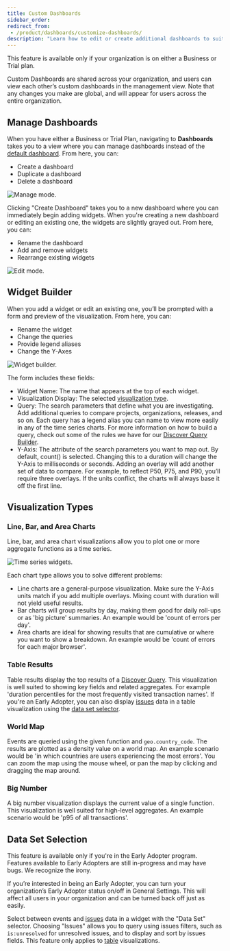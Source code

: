 ```yaml
---
title: Custom Dashboards
sidebar_order:
redirect_from:
 - /product/dashboards/customize-dashboards/
description: "Learn how to edit or create additional dashboards to suit your organization's needs."
---
```


<Note>

This feature is available only if your organization is on either a Business or Trial plan.

</Note>

Custom Dashboards are shared across your organization, and users can view each other’s custom dashboards in the management view. Note that any changes you make are global, and will appear for users across the entire organization.

## Manage Dashboards
When you have either a Business or Trial Plan, navigating to **Dashboards** takes you to a view where you can manage dashboards instead of the [default dashboard](/product/dashboards/). From here, you can:
- Create a dashboard
- Duplicate a dashboard
- Delete a dashboard

![Manage mode.](dashboard-management.png)

Clicking "Create Dashboard" takes you to a new dashboard where you can immediately begin adding widgets. When you're creating a new dashboard or editing an existing one, the widgets are slightly grayed out. From here, you can:
- Rename the dashboard
- Add and remove widgets
- Rearrange existing widgets

![Edit mode.](dashboard-edit.png)

## Widget Builder

When you add a widget or edit an existing one, you’ll be prompted with a form and preview of the visualization. From here, you can:
- Rename the widget
- Change the queries
- Provide legend aliases
- Change the Y-Axes

![Widget builder.](dashboard-widget-builder.png)

The form includes these fields:
- Widget Name: The name that appears at the top of each widget.
- Visualization Display: The selected [visualization type](#visualization-types).
- Query: The search parameters that define what you are investigating. Add additional queries to compare projects, organizations, releases, and so on. Each query has a legend alias you can name to view more easily in any of the time series charts. For more information on how to build a query, check out some of the rules we have for our [Discover Query Builder](/product/discover-queries/query-builder/).
- Y-Axis: The attribute of the search parameters you want to map out. By default, count() is selected. Changing this to a duration will change the Y-Axis to milliseconds or seconds. Adding an overlay will add another set of data to compare. For example, to reflect P50, P75, and P90, you’ll require three overlays. If the units conflict, the charts will always base it off the first line.

## Visualization Types

### Line, Bar, and Area Charts

Line, bar, and area chart visualizations allow you to plot one or more aggregate functions as a time series.

![Time series widgets.](dashboard-widgets.png)

Each chart type allows you to solve different problems:
- Line charts are a general-purpose visualization. Make sure the Y-Axis units match if you add multiple overlays. Mixing count with duration will not yield useful results.
- Bar charts will group results by day, making them good for daily roll-ups or
  as 'big picture' summaries. An example would be 'count of errors per day'.
- Area charts are ideal for showing results that are cumulative or where you want to
  show a breakdown. An example would be 'count of errors for each major browser'.

### Table Results

Table results display the top results of a [Discover Query](/product/discover-queries/). This
visualization is well suited to showing key fields and related aggregates. For
example 'duration percentiles for the most frequently visited transaction
names'. If you're an Early Adopter, you can also display [issues](/product/issues/) data in a table visualization using the [data set selector](#data-set-selection).

### World Map

Events are queried using the given function and `geo.country_code`. The results are plotted as a density value
on a world map. An example scenario would be 'in which countries are users experiencing the most errors'. You can zoom the map using the mouse wheel, or pan the map by clicking and dragging the map around.

### Big Number

A big number visualization displays the current value of a single function. This visualization is well
suited for high-level aggregates. An example scenario would be 'p95 of all
transactions'.


## Data Set Selection

<Note>

This feature is available only if you're in the Early Adopter program. Features available to Early Adopters are still in-progress and may have bugs. We recognize the irony.

If you’re interested in being an Early Adopter, you can turn your organization’s Early Adopter status on/off in General Settings. This will affect all users in your organization and can be turned back off just as easily.

</Note>

Select between events and [issues](/product/issues/) data in a widget with the "Data Set" selector. Choosing "Issues" allows you to query using issues filters, such as `is:unresolved` for unresolved issues, and to display and sort by issues fields. This feature only applies to [table](#table-results) visualizations.
